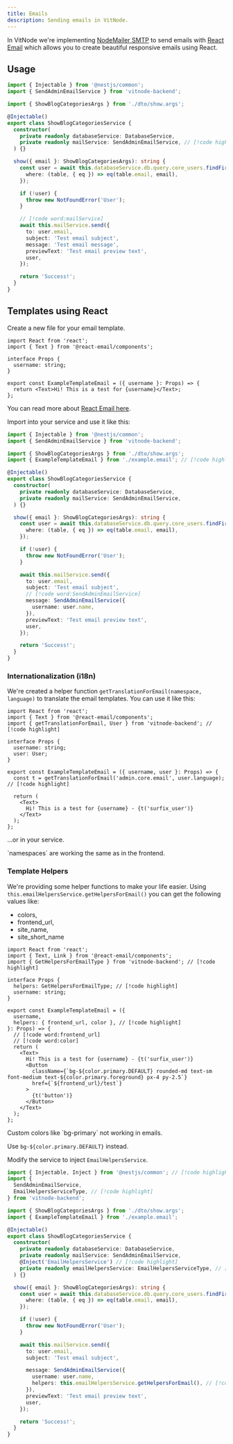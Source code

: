 ```yaml
---
title: Emails
description: Sending emails in VitNode.
---
```


In VitNode we're implementing [NodeMailer SMTP](https://nodemailer.com/) to send emails with [React Email](https://react.email/) which allows you to create beautiful responsive emails using React.

## Usage

```ts title="backend/plugins/blog/categories/show/show.service.ts"
import { Injectable } from '@nestjs/common';
import { SendAdminEmailService } from 'vitnode-backend';

import { ShowBlogCategoriesArgs } from './dto/show.args';

@Injectable()
export class ShowBlogCategoriesService {
  constructor(
    private readonly databaseService: DatabaseService,
    private readonly mailService: SendAdminEmailService, // [!code highlight]
  ) {}

  show({ email }: ShowBlogCategoriesArgs): string {
    const user = await this.databaseService.db.query.core_users.findFirst({
      where: (table, { eq }) => eq(table.email, email),
    });

    if (!user) {
      throw new NotFoundError('User');
    }

    // [!code word:mailService]
    await this.mailService.send({
      to: user.email,
      subject: 'Test email subject',
      message: 'Test email message',
      previewText: 'Test email preview text',
      user,
    });

    return 'Success!';
  }
}
```

## Templates using React


<Steps>
<Step>

Create a new file for your email template.

```tsx title="backend/plugins/blog/categories/show/example.email.tsx"
import React from 'react';
import { Text } from '@react-email/components';

interface Props {
  username: string;
}

export const ExampleTemplateEmail = ({ username }: Props) => {
  return <Text>Hi! This is a test for {username}</Text>;
};
```

You can read more about [React Email here](https://react.email/docs/introduction).

</Step>
<Step>

Import into your service and use it like this:

```ts title="backend/plugins/blog/categories/show/show.service.ts"
import { Injectable } from '@nestjs/common';
import { SendAdminEmailService } from 'vitnode-backend';

import { ShowBlogCategoriesArgs } from './dto/show.args';
import { ExampleTemplateEmail } from './example.email'; // [!code highlight]

@Injectable()
export class ShowBlogCategoriesService {
  constructor(
    private readonly databaseService: DatabaseService,
    private readonly mailService: SendAdminEmailService,
  ) {}

  show({ email }: ShowBlogCategoriesArgs): string {
    const user = await this.databaseService.db.query.core_users.findFirst({
      where: (table, { eq }) => eq(table.email, email),
    });

    if (!user) {
      throw new NotFoundError('User');
    }

    await this.mailService.send({
      to: user.email,
      subject: 'Test email subject',
      // [!code word:SendAdminEmailService]
      message: SendAdminEmailService({
        username: user.name,
      }),
      previewText: 'Test email preview text',
      user,
    });

    return 'Success!';
  }
}
```

</Step>
</Steps>

### Internationalization (i18n)

We're created a helper function `getTranslationForEmail(namespace, language)` to translate the email templates. You can use it like this:

```tsx
import React from 'react';
import { Text } from '@react-email/components';
import { getTranslationForEmail, User } from 'vitnode-backend'; // [!code highlight]

interface Props {
  username: string;
  user: User;
}

export const ExampleTemplateEmail = ({ username, user }: Props) => {
  const t = getTranslationForEmail('admin.core.email', user.language); // [!code highlight]

  return (
    <Text>
      Hi! This is a test for {username} - {t('surfix_user')}
    </Text>
  );
};
```

...or in your service.

<Callout title="Schema GraphQL">
  `namespaces` are working the same as in the frontend.
</Callout>

### Template Helpers

We're providing some helper functions to make your life easier. Using `this.emailHelpersService.getHelpersForEmail()` you can get the following values like:

- colors,
- frontend_url,
- site_name,
- site_short_name

<Steps>
<Step>

```tsx title="backend/plugins/blog/categories/show/example.email.tsx"
import React from 'react';
import { Text, Link } from '@react-email/components';
import { GetHelpersForEmailType } from 'vitnode-backend'; // [!code highlight]

interface Props {
  helpers: GetHelpersForEmailType; // [!code highlight]
  username: string;
}

export const ExampleTemplateEmail = ({
  username,
  helpers: { frontend_url, color }, // [!code highlight]
}: Props) => {
  // [!code word:frontend_url]
  // [!code word:color]
  return (
    <Text>
      Hi! This is a test for {username} - {t('surfix_user')}
      <Button
        className={`bg-${color.primary.DEFAULT} rounded-md text-sm font-medium text-${color.primary.foreground} px-4 py-2.5`}
        href={`${frontend_url}/test`}
      >
        {t('button')}
      </Button>
    </Text>
  );
};
```

<Callout title="Custom Colors" type="warn">
  Custom colors like `bg-primary` not working in emails.

Use `bg-${color.primary.DEFAULT}` instead.

</Callout>

</Step>
<Step>

Modify the service to inject `EmailHelpersService`.

```ts title="backend/plugins/blog/categories/show/show.service.ts"
import { Injectable, Inject } from '@nestjs/common'; // [!code highlight]
import {
  SendAdminEmailService,
  EmailHelpersServiceType, // [!code highlight]
} from 'vitnode-backend';

import { ShowBlogCategoriesArgs } from './dto/show.args';
import { ExampleTemplateEmail } from './example.email';

@Injectable()
export class ShowBlogCategoriesService {
  constructor(
    private readonly databaseService: DatabaseService,
    private readonly mailService: SendAdminEmailService,
    @Inject('EmailHelpersService') // [!code highlight]
    private readonly emailHelpersService: EmailHelpersServiceType, // [!code highlight]
  ) {}

  show({ email }: ShowBlogCategoriesArgs): string {
    const user = await this.databaseService.db.query.core_users.findFirst({
      where: (table, { eq }) => eq(table.email, email),
    });

    if (!user) {
      throw new NotFoundError('User');
    }

    await this.mailService.send({
      to: user.email,
      subject: 'Test email subject',

      message: SendAdminEmailService({
        username: user.name,
        helpers: this.emailHelpersService.getHelpersForEmail(), // [!code highlight]
      }),
      previewText: 'Test email preview text',
      user,
    });

    return 'Success!';
  }
}
```

</Step>
</Steps>
